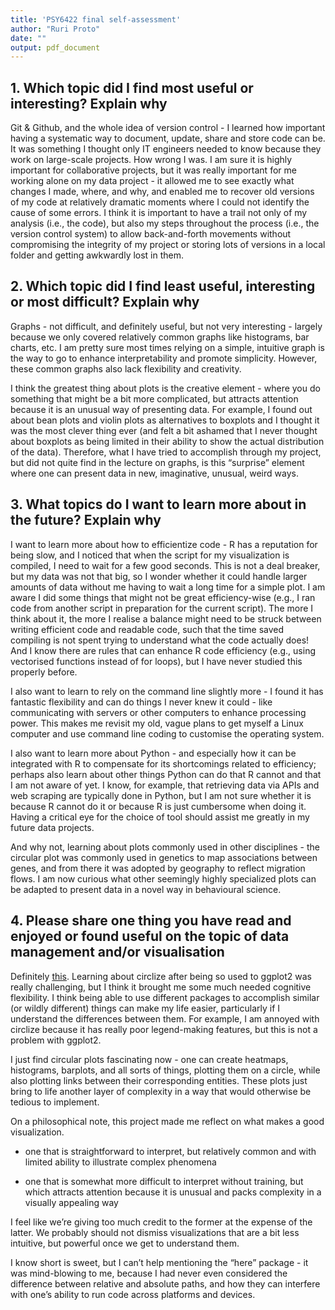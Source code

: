 ```yaml
---
title: 'PSY6422 final self-assessment'
author: "Ruri Proto"
date: ""
output: pdf_document
---
```


<!-- Note you need to have LaTeX installed to knit this file to a pdf -->

## 1. Which topic did I find most useful or interesting? Explain why
Git & Github, and the whole idea of version control - I learned how important having a systematic way to document, update, share and store code can be. It was something I thought only IT engineers needed to know because they work on large-scale projects. How wrong I was. I am sure it is highly important for collaborative projects, but it was really important for me working alone on my data project - it allowed me to see exactly what changes I made, where, and why, and enabled me to recover old versions of my code at relatively dramatic moments where I could not identify the cause of some errors. I think it is important to have a trail not only of my analysis (i.e., the code), but also my steps throughout the process (i.e., the version control system) to allow back-and-forth movements without compromising the integrity of my project or storing lots of versions in a local folder and getting awkwardly lost in them.

## 2. Which topic did I find least useful, interesting or most difficult? Explain why
Graphs - not difficult, and definitely useful, but not very interesting - largely because we only covered relatively common graphs like histograms, bar charts, etc. I am pretty sure most times relying on a simple, intuitive graph is the way to go to enhance interpretability and promote simplicity. However, these common graphs also lack flexibility and creativity.

I think the greatest thing about plots is the creative element - where you do something that might be a bit more complicated, but attracts attention because it is an unusual way of presenting data. For example, I found out about bean plots and violin plots as alternatives to boxplots and I thought it was the most clever thing ever (and felt a bit ashamed that I never thought about boxplots as being limited in their ability to show the actual distribution of the data). Therefore, what I have tried to accomplish through my project, but did not quite find in the lecture on graphs, is this "surprise" element where one can present data in new, imaginative, unusual, weird ways.

## 3. What topics do I want to learn more about in the future? Explain why
I want to learn more about how to efficientize code - R has a reputation for being slow, and I noticed that when the script for my visualization is compiled, I need to wait for a few good seconds. This is not a deal breaker, but my data was not that big, so I wonder whether it could handle larger amounts of data without me having to wait a long time for a simple plot. I am aware I did some things that might not be great efficiency-wise (e.g., I ran code from another script in preparation for the current script). The more I think about it, the more I realise a balance might need to be struck between writing efficient code and readable code, such that the time saved compiling is not spent trying to understand what the code actually does! And I know there are rules that can enhance R code efficiency (e.g., using vectorised functions instead of for loops), but I have never studied this properly before.

I also want to learn to rely on the command line slightly more - I found it has fantastic flexibility and can do things I never knew it could - like communicating with servers or other computers to enhance processing power. This makes me revisit my old, vague plans to get myself a Linux computer and use command line coding to customise the operating system.

I also want to learn more about Python - and especially how it can be integrated with R to compensate for its shortcomings related to efficiency; perhaps also learn about other things Python can do that R cannot and that I am not aware of yet. I know, for example, that retrieving data via APIs and web scraping are typically done in Python, but I am not sure whether it is because R cannot do it or because R is just cumbersome when doing it. Having a critical eye for the choice of tool should assist me greatly in my future data projects.

And why not, learning about plots commonly used in other disciplines - the circular plot was commonly used in genetics to map associations between genes, and from there it was adopted by geography to reflect migration flows. I am now curious what other seemingly highly specialized plots can be adapted to present data in a novel way in behavioural science. 

## 4. Please share one thing you have read and enjoyed or found useful on the topic of data management and/or visualisation
Definitely [this](https://jokergoo.github.io/circlize_book/book/). Learning about circlize after being so used to ggplot2 was really challenging, but I think it brought me some much needed cognitive flexibility. I think being able to use different packages to accomplish similar (or wildly different) things can make my life easier, particularly if I understand the differences between them. For example, I am annoyed with circlize because it has really poor legend-making features, but this is not a problem with ggplot2.

I just find circular plots fascinating now - one can create heatmaps, histograms, barplots, and all sorts of things, plotting them on a circle, while also plotting links between their corresponding entities. These plots just bring to life another layer of complexity in a way that would otherwise be tedious to implement.

On a philosophical note, this project made me reflect on what makes a good visualization. 

* one that is straightforward to interpret, but relatively common and with limited ability to illustrate complex phenomena

* one that is somewhat more difficult to interpret without training, but which attracts attention because it is unusual and packs complexity in a visually appealing way

I feel like we're giving too much credit to the former at the expense of the latter. We probably should not dismiss visualizations that are a bit less intuitive, but powerful once we get to understand them.

I know short is sweet, but I can't help mentioning the "here" package - it was mind-blowing to me, because I had never even considered the difference between relative and absolute paths, and how they can interfere with one's ability to run code across platforms and devices.
